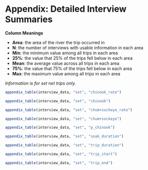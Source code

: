 
\clearpage
\setcounter{figure}{0}
\setcounter{table}{0}
\renewcommand\thefigure{A\arabic{figure}}
\renewcommand\thetable{A\arabic{table}}

# Appendix: Detailed Interview Summaries {-}

**Column Meanings**

* **Area**: the area of the river the trip occurred in
* **N**: the number of interviews with usable information in each area
* **Min**: the minimum value among all trips in each area
* **25%**: the value that 25% of the trips fell below in each area
* **Mean**: the average value across all trips in each area
* **75%**: the value that 75% of the trips fell below in each area
* **Max**: the maximum value among all trips in each area

_Information is for set net trips only._

```r
appendix_table(interview_data, "set", "chinook_rate")
```

```r
appendix_table(interview_data, "set", "chinook")
```

```r
appendix_table(interview_data, "set", "chum+sockeye_rate")
```

```r
appendix_table(interview_data, "set", "chum+sockeye")
```

```r
appendix_table(interview_data, "set", "p_chinook")
```

```r
appendix_table(interview_data, "set", "soak_duration")
```

```r
appendix_table(interview_data, "set", "trip_duration")
```

```r
appendix_table(interview_data, "set", "trip_start")
```

```r
appendix_table(interview_data, "set", "trip_end")
```

